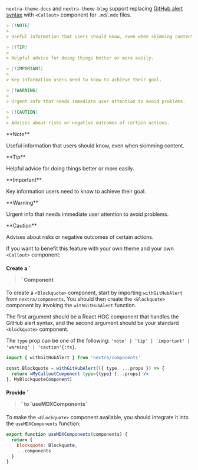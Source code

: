 
`nextra-theme-docs` and `nextra-theme-blog` support replacing
[GitHub alert syntax](https://docs.github.com/en/get-started/writing-on-github/getting-started-with-writing-and-formatting-on-github/basic-writing-and-formatting-syntax#alerts)
with `<Callout>` component for `.md`/`.mdx` files.

```md filename="Markdown"
> [!NOTE]
>
> Useful information that users should know, even when skimming content.

> [!TIP]
>
> Helpful advice for doing things better or more easily.

> [!IMPORTANT]
>
> Key information users need to know to achieve their goal.

> [!WARNING]
>
> Urgent info that needs immediate user attention to avoid problems.

> [!CAUTION]
>
> Advises about risks or negative outcomes of certain actions.
```

<Callout type="info">
  **Note**

  Useful information that users should know, even when skimming content.
</Callout>

<Callout>
  **Tip**

  Helpful advice for doing things better or more easily.
</Callout>

<Callout type="error">
  **Important**

  Key information users need to know to achieve their goal.
</Callout>

<Callout type="warning">
  **Warning**

  Urgent info that needs immediate user attention to avoid problems.
</Callout>

<Callout type="error">
  **Caution**

  Advises about risks or negative outcomes of certain actions.
</Callout>

If you want to benefit this feature with your own theme and your own `<Callout>` component:

<Steps>

<h4>Create a `<Blockquote>` Component</h4>

To create a `<Blockquote>` component, start by importing `withGitHubAlert` from `nextra/components`.
You should then create the `<Blockquote>` component by invoking the `withGitHubAlert` function.

The first argument should be a React HOC component that handles the GitHub alert syntax, and the
second argument should be your standard `<blockquote>` component.

The `type` prop can be one of the following:
`'note' | 'tip' | 'important' | 'warning' | 'caution'{:ts}`.

```jsx
import { withGitHubAlert } from 'nextra/components'

const Blockquote = withGitHubAlert(({ type, ...props }) => {
  return <MyCalloutComponent type={type} {...props} />
}, MyBlockquoteComponent)
```

<h4>Provide `<Blockquote>` to `useMDXComponents`</h4>

To make the `<Blockquote>` component available, you should integrate it into the `useMDXComponents`
function:

```jsx filename="mdx-components.jsx"
export function useMDXComponents(components) {
  return {
    blockquote: Blockquote,
    ...components
  }
}
```

</Steps>
